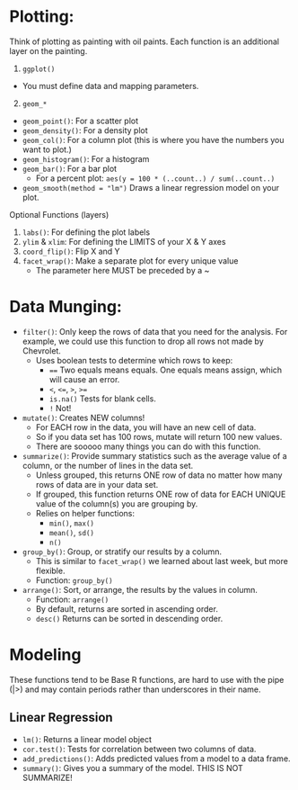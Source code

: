 # Plotting:

Think of plotting as painting with oil paints. Each function is an additional layer on the painting.

1. `ggplot()`
  - You must define data and mapping parameters.
2. `geom_*`
  - `geom_point()`: For a scatter plot
  - `geom_density()`: For a density plot
  - `geom_col()`: For a column plot (this is where you have the numbers you want to plot.)
  - `geom_histogram()`: For a histogram
  - `geom_bar()`: For a bar plot
    - For a percent plot: `aes(y = 100 * (..count..) / sum(..count..)`
  - `geom_smooth(method = "lm")` Draws a linear regression model on your plot.

Optional Functions (layers)

1. `labs()`: For defining the plot labels
2. `ylim` & `xlim`: For defining the LIMITS of your X & Y axes
3. `coord_flip()`: Flip X and Y
4. `facet_wrap()`: Make a separate plot for every unique value
   - The parameter here MUST be preceded by a ~



# Data Munging:

- `filter()`: Only keep the rows of data that you need for the analysis. For example, we could use this function to drop all rows not made by Chevrolet.
    - Uses boolean tests to determine which rows to keep:
        - `==` Two equals means equals. One equals means assign, which will cause an error.
        - `<`, `<=`, `>`, `>=`
        - `is.na()` Tests for blank cells.
        - `!` Not!
- `mutate()`: Creates NEW columns!
    - For EACH row in the data, you will have an new cell of data.
    - So if you data set has 100 rows, mutate will return 100 new values.
    - There are sooooo many things you can do with this function.
- `summarize()`: Provide summary statistics such as the average value of a column, or the number of lines in the data set.
    - Unless grouped, this returns ONE row of data no matter how many rows of data are in your data set.
    - If grouped, this function returns ONE row of data for EACH UNIQUE value of the column(s) you are grouping by.
    - Relies on helper functions:
        - `min()`, `max()`
        - `mean()`, `sd()`
        - `n()`
- `group_by()`: Group, or stratify our results by a column. 
    - This is similar to `facet_wrap()` we learned about last week, but more flexible.
    - Function: `group_by()`
- `arrange()`: Sort, or arrange, the results by the values in column.
    - Function: `arrange()`
    - By default, returns are sorted in ascending order.
    - `desc()` Returns can be sorted in descending order.



# Modeling

These functions tend to be Base R functions, are hard to use with the pipe (|>) and may contain periods rather than underscores in their name.

## Linear Regression

- `lm()`: Returns a linear model object
- `cor.test()`: Tests for correlation between two columns of data.
- `add_predictions()`: Adds predicted values from a model to a data frame.
- `summary()`: Gives you a summary of the model. THIS IS NOT SUMMARIZE!